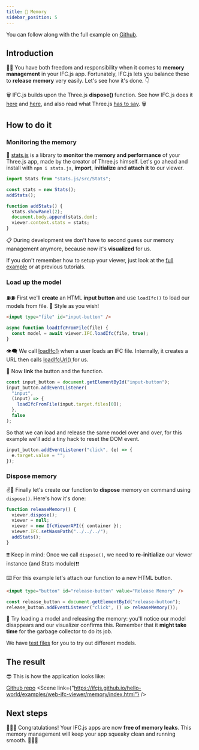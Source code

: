 ```yaml
---
title: 🧠 Memory
sidebar_position: 5
---
```



<IfcAlert>
  You can follow along with the full example on <a href="https://github.com/IFCjs/hello-world/tree/main/examples/web-ifc-viewer/memory">Github</a>.
</IfcAlert>

## Introduction

🚀🚀
You have both freedom and responsibility when it comes to **memory management** in your IFC.js app. Fortunately, IFC.js lets you balance these to **release memory** very easily. Let's see how it's done. 👇

<IfcCard>
  🗑️ IFC.js builds upon the Three.js <b>dispose() </b> function. See how IFC.js does it <a href="https://github.com/IFCjs/web-ifc-viewer/blob/master/viewer/src/ifc-viewer-api.ts#L220">here</a> and <a href="https://github.com/IFCjs/web-ifc-three/blob/main/web-ifc-three/src/IFC/components/MemoryCleaner.ts">here</a>, and also read what Three.js
  <a href="https://threejs.org/docs/#manual/en/introduction/How-to-dispose-of-objects"> has to say</a>. 🗑️
</IfcCard>

## How to do it

### Monitoring the memory

👀 [stats.js](https://github.com/mrdoob/stats.js/) is a library to **monitor the memory and performance** of your Three.js app, made by the creator of Three.js himself. Let's go ahead and install with `npm i stats.js`, **import**, **initialize** and **attach it** to our viewer.

```js
import Stats from "stats.js/src/Stats";

const stats = new Stats();
addStats();

function addStats() {
  stats.showPanel(2);
  document.body.append(stats.dom);
  viewer.context.stats = stats;
}
```

📋 During development we don't have to second guess our memory management anymore, because now it's **visualized** for us.

<IfcAlert>
  If you don't remember how to setup your viewer, just look at the <a href="https://github.com/IFCjs/hello-world/tree/main/examples/web-ifc-viewer/memory">full example</a> or at previous tutorials.
</IfcAlert>

### Load up the model

⛽⛽ First we'll **create** an HTML **input button** and use `loadIfc()` to load our models from file. 🎨 Style as you wish!

```html
<input type="file" id="input-button" />
```

```js
async function loadIfcFromFile(file) {
  const model = await viewer.IFC.loadIfc(file, true);
}
```

<IfcCard>
  👁️‍🗨️ We call <a href="https://github.com/IFCjs/web-ifc-viewer/blob/master/viewer/src/components/ifc/ifc-manager.ts#L42/">loadIfc()</a> when a user loads an IFC file. Internally, it creates a URL then calls <a href="https://github.com/IFCjs/web-ifc-viewer/blob/master/viewer/src/components/ifc/ifc-manager.ts#L53/"> loadIfcUrl() </a>for us.
</IfcCard>

💅 Now **link** the button and the function.

```js {3}
const input_button = document.getElementById("input-button");
input_button.addEventListener(
  "input",
  (input) => {
    loadIfcFromFile(input.target.files[0]);
  },
  false
);
```

So that we can load and release the same model over and over, for this example we'll add a tiny hack to reset the DOM event.

```js
input_button.addEventListener("click", (e) => {
  e.target.value = "";
});
```

### Dispose memory

✌🥤 Finally let's create our function to **dispose** memory on command using `dispose()`. Here's how it's done:

```js
function releaseMemory() {
  viewer.dispose();
  viewer = null;
  viewer = new IfcViewerAPI({ container });
  viewer.IFC.setWasmPath("../../../");
  addStats();
}
```

❗❗ Keep in mind: Once we call `dispose()`, we need to **re-initialize** our viewer instance (and Stats module)❗❗

⌨️ For this example let's attach our function to a new HTML button.

```html
<input type="button" id="release-button" value="Release Memory" />
```

```js
const release_button = document.getElementById("release-button");
release_button.addEventListener("click", () => releaseMemory());
```

🧪 Try loading a model and releasing the memory: you'll notice our model disappears and our visualizer confirms this. Remember that it **might take time** for the garbage collector to do its job.

<IfcAlert>
  We have <a href="https://github.com/IFCjs/test-ifc-files">test files</a> for you to try out different models.
</IfcAlert>

## The result

😎 This is how the application looks like:

<a href="https://github.com/IFCjs/hello-world/tree/main/examples/web-ifc-viewer/memory/">Github repo</a>
<Scene link={"https://ifcjs.github.io/hello-world/examples/web-ifc-viewer/memory/index.html"} />

## Next steps

🎉🎉🎉
Congratulations! Your IFC.js apps are now **free of memory leaks**. This memory management will keep your app squeaky clean and running smooth.
💪💪💪
